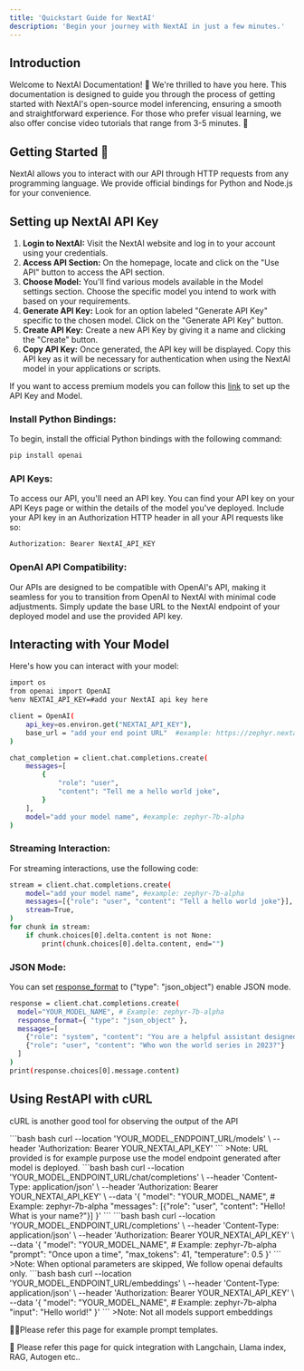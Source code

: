 ```yaml
---
title: 'Quickstart Guide for NextAI'
description: 'Begin your journey with NextAI in just a few minutes.'
---
```


## Introduction
Welcome to NextAI Documentation! 🎉 We're thrilled to have you here. This documentation is designed to guide you through the process of getting started with NextAI's open-source model inferencing, ensuring a smooth and straightforward experience. For those who prefer visual learning, we also offer concise video tutorials that range from 3-5 minutes. 🚀

## Getting Started 📑
NextAI allows you to interact with our API through HTTP requests from any programming language. We provide official bindings for Python and Node.js for your convenience.

## Setting up NextAI API Key
1) **Login to NextAI:** Visit the NextAI website and log in to your account using your credentials.
2) **Access API Section:** On the homepage, locate and click on the "Use API" button to access the API section.
3) **Choose Model:** You'll find various models available in the Model settings section. Choose the specific model you intend to work with based on your requirements.
4) **Generate API Key:** Look for an option labeled "Generate API Key" specific to the chosen model. Click on the "Generate API Key" button.
5) **Create API Key:** Create a new API Key by giving it a name and clicking the "Create" button.
6) **Copy API Key:** Once generated, the API key will be displayed. Copy this API key as it will be necessary for authentication when using the NextAI model in your applications or scripts.

If you want to access premium models you can follow this [link]() to set up the API Key and Model.

### Install Python Bindings:
To begin, install the official Python bindings with the following command:
```bash python
pip install openai
```

### API Keys:
To access our API, you'll need an API key. You can find your API key on your API Keys page or within the details of the model you've deployed. Include your API key in an Authorization HTTP header in all your API requests like so:

```bash python
Authorization: Bearer NextAI_API_KEY
```

### OpenAI API Compatibility:

Our APIs are designed to be compatible with OpenAI's API, making it seamless for you to transition from OpenAI to NextAI with minimal code adjustments. Simply update the base URL to the NextAI endpoint of your deployed model and use the provided API key.

## Interacting with Your Model
Here's how you can interact with your model:
```bash python
import os
from openai import OpenAI
%env NEXTAI_API_KEY=#add your NextAI api key here

client = OpenAI(
    api_key=os.environ.get("NEXTAI_API_KEY"),
    base_url = "add your end point URL"  #example: https://zephyr.nextai.co.in/v1
)

chat_completion = client.chat.completions.create(
    messages=[
        {
            "role": "user",
            "content": "Tell me a hello world joke",
        }
    ],
    model="add your model name", #example: zephyr-7b-alpha
)
```
### Streaming Interaction:
For streaming interactions, use the following code:

```bash
stream = client.chat.completions.create(
    model="add your model name", #example: zephyr-7b-alpha
    messages=[{"role": "user", "content": "Tell a hello world joke"}],
    stream=True,
)
for chunk in stream:
    if chunk.choices[0].delta.content is not None:
        print(chunk.choices[0].delta.content, end="")
```
### JSON Mode:
You can set [response_format](https://platform.openai.com/docs/api-reference/chat/create#chat-create-response_format) to ("type": "json_object") enable JSON mode. 
```bash python
response = client.chat.completions.create(
  model="YOUR_MODEL_NAME", # Example: zephyr-7b-alpha
  response_format={ "type": "json_object" },
  messages=[
    {"role": "system", "content": "You are a helpful assistant designed to output JSON."},
    {"role": "user", "content": "Who won the world series in 2023?"}
  ]
)
print(response.choices[0].message.content)
```
## Using RestAPI with cURL
cURL is another good tool for observing the output of the API

<AccordionGroup>
<Accordion title="General API Interaction">
```bash bash
curl --location 'YOUR_MODEL_ENDPOINT_URL/models' \ 
--header 'Authorization: Bearer YOUR_NEXTAI_API_KEY'
```
>Note: URL provided is for example purpose use the model endpoint generated after model is deployed.
</Accordion>

<Accordion title="Chat Completions">
```bash bash
curl --location 'YOUR_MODEL_ENDPOINT_URL/chat/completions' \
--header 'Content-Type: application/json' \
--header 'Authorization: Bearer YOUR_NEXTAI_API_KEY' \
--data '{
    "model": "YOUR_MODEL_NAME", # Example: zephyr-7b-alpha
    "messages": [{"role": "user", "content": "Hello! What is your name?"}]
}'
```
</Accordion>

<Accordion title="Text Completions">
```bash bash
curl --location 'YOUR_MODEL_ENDPOINT_URL/completions' \
--header 'Content-Type: application/json' \
--header 'Authorization: Bearer YOUR_NEXTAI_API_KEY' \
--data '{
    "model": "YOUR_MODEL_NAME", # Example: zephyr-7b-alpha
    "prompt": "Once upon a time",
    "max_tokens": 41,
    "temperature": 0.5
}'
```
>Note: When optional parameters are skipped, We follow openai defaults only.
</Accordion>

<Accordion title="Embeddings">
```bash bash
curl --location 'YOUR_MODEL_ENDPOINT_URL/embeddings' \
--header 'Content-Type: application/json' \
--header 'Authorization: Bearer YOUR_NEXTAI_API_KEY' \
--data '{
    "model": "YOUR_MODEL_NAME", # Example: zephyr-7b-alpha
    "input": "Hello world!"
}'
```
>Note: Not all models support embeddings
</Accordion>
</AccordionGroup>

🧑‍💻Please refer this page for example prompt templates.

🦙 Please refer this page for quick integration with Langchain, Llama index, RAG, Autogen etc..
